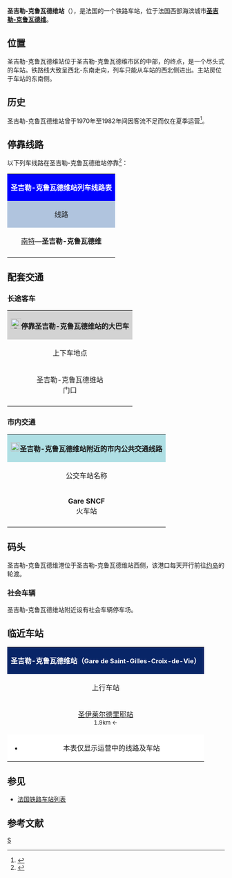 {{Infobox station
|symbol_right={{SNCF logo}}
|native_name=Gare de Saint-Gilles-Croix-de-Vie
|native_name_lang=fr
|name= 圣吉勒-克鲁瓦德维站<br><span style="font-size:small">（圣吉勒-克鲁瓦德维站）</span>
|image=P1080512 Gare de Saint Gilles Croix de vie.JPG
|caption=圣吉勒-克鲁瓦德维站主站房
|borough={{FRA}}[[旺代省|旺代省]][[圣吉勒-克鲁瓦德维|圣吉勒-克鲁瓦德维]]
|address=Gare SNCF Quai de la République,<br>85800 SAINT-GILLES-CROIX-DE-VIE
|coordinates={{coord|46|41|47|N|1|56|28|W|display=inline,title|scale:10000}}
|code=486571
|elevation=4
|architect=
|owned= {{SNCF logo}}
|structure=尽头式车站
|opened=1866年12月29日
|closed=
|status=使用中
|operator= {{SNCF logo}}
|lines={{link-fr|孔姆吉耶尔－圣吉勒-克鲁瓦德维铁路| Ligne de Commequiers à Saint-Gilles-Croix-de-Vie}}
|platforms=3
|tracks=4
|type=客运车站
|services=[[法国大区列车|TER]]
|passengers=82,751人次
|pass_year=2016年<ref>{{Cite web|url=https://ressources.data.sncf.com/explore/dataset/frequentation-gares/table/?sort=voyageurs_2014&q=saint+gille|title=Fréquentation en gares|accessdate=2018-10-01|author=SNCF|date=|language=fr|publisher=SNCF Open Data|archive-date=2018-10-02|archive-url=https://web.archive.org/web/20181002020439/https://ressources.data.sncf.com/explore/dataset/frequentation-gares/table/?sort=voyageurs_2014&q=saint+gille|dead-url=no}}</ref>
|pass_rank=b级
|other_services_collapsible=yes
|other_services={{Infobox|child=yes
|label1={{link-fr|旺代省城际客运|Cap Vendée}}
|data1=<span style="background:#004010"><span style="color:#FFFFFF">'''168'''</span></span> <span style="background:#D01010"><span style="color:#FFFFFF">'''172'''</span></span>
|label2=圣吉勒-克鲁瓦德维公交
|data2=<code>A</code> <code>B</code>
|label3=
|data3=
|label4=[[File:CH-Zusatztafel-Fussgänger.svg|8px]] _ 
|data4=→[[约岛|约岛]]
|label5=
|data5=
|label6=
|data6=
|label7=
|data7=
|label8=
|data8=
|label9=
|data9=
|label10=
|data10=
|label11=
|data11=
}}
}}
'''圣吉勒-克鲁瓦德维站'''（{{lang-fr|Gare de Saint-Gilles-Croix-de-Vie}}），是法国的一个铁路车站，位于法国西部海滨城市'''[[圣吉勒-克鲁瓦德维|圣吉勒-克鲁瓦德维]]'''。

==位置==

圣吉勒-克鲁瓦德维站位于圣吉勒-克鲁瓦德维市区的中部，{{link-fr|孔姆吉耶尔－圣吉勒-克鲁瓦德维铁路|Ligne de Commequiers à Saint-Gilles-Croix-de-Vie}}的终点，是一个尽头式的车站。铁路线大致呈西北-东南走向，列车只能从车站的西北侧进出。主站房位于车站的东南侧。

==历史==

圣吉勒-克鲁瓦德维站曾于1970年至1982年间因客流不足而仅在夏季运营<ref>{{Cite web|url=http://autorails.free.fr/Ancien/Crxv01.htm|title=ST-GILLE-CROIX-DE-VIE|accessdate=2018-10-01|author=Autorails|date=|language=法语|publisher=|archive-date=2016-03-04|archive-url=https://web.archive.org/web/20160304022602/http://autorails.free.fr/Ancien/Crxv01.htm|dead-url=no}}</ref>。

== 停靠线路 ==

{{动态列表|最后更新时间：2016年12月30日。本章节内容仅供参考，不排除因施工或罢工而引发的临时性变更。欢迎修正和补充}}

以下列车线路在圣吉勒-克鲁瓦德维站停靠<ref>{{Cite web|url=https://www.ter.sncf.com/pays-de-la-loire/gares/87486571/St-Gilles-Croix-de-Vie/pratique|title=GARE ST-GILLE-CROIX-DE-VIE|accessdate=2017-04-05|author=SNCF|date=|language=法语|publisher=TER Pays-de-la-Loire|archive-date=2019-02-25|archive-url=https://web.archive.org/web/20190225103029/https://www.ter.sncf.com/pays-de-la-loire/gares/87486571/St-Gilles-Croix-de-Vie/pratique|dead-url=no}}</ref>：

{| class="wikitable mw-collapsible" 
|colspan="5" style="background:#0000FF" align="center" |{{SNCF logo}} <span style="color:#FFFFFF">'''圣吉勒-克鲁瓦德维站列车线路表'''</span>
|-
!style="background:#B0C4DE"| 线路
!style="background:#B0C4DE"|车种
!style="background:#B0C4DE"|上一站
!style="background:#B0C4DE"|下一站
!style="background:#B0C4DE"|大致运行频率{{noteTag|name=noteA}}
|-
|[[南特站|南特]]—'''圣吉勒-克鲁瓦德维'''
| rowspan="1" align="center"|'''[[法国大区列车|TER]]'''
|[[圣伊莱尔德里耶站|圣伊莱尔德里耶]]
|（终点）
|每天4~9趟
|-
|colspan="5" style="background:#FFFFFF"|{{noteFoot|1=
{{noteTag|name=noteA|1=在本栏中，往返1次为"1趟"}}
}}
|}

==配套交通==
===长途客车===

{| class="wikitable mw-collapsible" 
|colspan="3" align="center" style="background:#D3D3D3" |[[File:BSicon_BUS.svg|24x24px]]'''停靠圣吉勒-克鲁瓦德维站的大巴车'''
|-
!align="center" |上下车地点
!align="center" |运营单位
!align="center" |主要目的地{{noteTag|name=noteA}}
|-
| rowspan="2" align="center" |圣吉勒-克鲁瓦德维站<br>门口
|align="center" |{{link-fr|旺代省城际客运|Cap Vendée}}<br>Cap Vendée
|
<span style="background:#004010"><span style="color:#FFFFFF">'''168'''</span></span> [[圣让德蒙|圣让德蒙]]{{.w}}[[滨海布朗|滨海布朗]]{{.w}}[[滨海布雷蒂尼奥勒|滨海布雷蒂尼奥勒]]{{.w}}[[滨海奥洛讷|滨海奥洛讷]]{{.w}}[[莱萨布勒多洛讷|莱萨布勒多洛讷]]<br>
<span style="background:#D01010"><span style="color:#FFFFFF">'''172'''</span></span> [[圣让德蒙|圣让德蒙]]{{.w}}[[圣伊莱尔德里耶|圣伊莱尔德里耶]]{{.w}}[[圣雷维朗|圣雷维朗]]{{.w}}[[永河畔拉罗什|永河畔拉罗什]]{{noteTag|name=noteC}}
|-
|align="center" |[[SNCF|SNCF]]<br>Car TER{{noteTag|name=noteB}}
|[[沙朗|沙朗]]{{.w}}[[南特|南特]]<br>当铁路线施工或罢工时，SNCF可能会增加沿线的大巴车。
|-
|colspan="3" style="background:#FFFFFF"|{{noteFoot|1=
{{noteTag|name=noteA|1=本栏不包括可以联程中转前往的目的地}}
{{noteTag|name=noteB|1=其车票可与SNCF的同线路车票通用}}
{{noteTag|name=noteC|1=周日及节假日停运}}
}}
|}

===市内交通===

{| class="wikitable mw-collapsible" 
|colspan="3" align="center" style="background:#AFDFE4"|[[File:Bus-logo.svg|21x21px]]'''圣吉勒-克鲁瓦德维站附近的市内公共交通线路'''
|-
!align="center" |公交车站名称
!align="center" |位置
!align="center" |停靠线路{{noteTag|name=noteA}}<ref>{{Cite web|url=http://www.saintgillescroixdevie.fr/Vie-locale/Gillo-Bus|title=Gillo Bus|accessdate=2017-04-05|author=GILLO'BUS|date=|language=法语|publisher=|archive-date=2020-10-28|archive-url=https://web.archive.org/web/20201028030220/http://www.saintgillescroixdevie.fr/Vie-locale/Gillo-Bus|dead-url=no}}</ref>
|-
|align="center" |'''Gare SNCF'''<br>火车站
|align="center" |圣吉勒-克鲁瓦德维站<br>门口
|
<code>A</code> '''火车站''' → 市政府 → 戈兰港 → 宪兵队 → 小车站 → '''火车站'''{{noteTag|name=noteB}}<br>
<code>B</code> '''火车站''' → 小车站 → 宪兵队 → 戈兰港 → 市政府 → '''火车站'''{{noteTag|name=noteB}}
|-
|colspan="3" style="background:#FFFFFF"|{{noteFoot|1=
{{noteTag|name=noteA|1=中文名称非官方正式翻译，仅供参考}}
{{noteTag|name=noteB|1=九月至次年六月：每天6班，每周二、三、六运行；七月和八月：每天6班，每周二至六运行}}
}}
|}

==码头==

圣吉勒-克鲁瓦德维港位于圣吉勒-克鲁瓦德维站西侧，该港口每天开行前往[[约岛|约岛]]的轮渡。

===社会车辆===

圣吉勒-克鲁瓦德维站附近设有社会车辆停车场。

==临近车站==

{|class="wikitable mw-collapsible" style="margin: 0 auto; width:42em;"
|colspan="3"  style="background:#082567" align="center"|<span style="color:#FFFFFF">'''圣吉勒-克鲁瓦德维站（<span style="font-size:11pt;">Gare de Saint-Gilles-Croix-de-Vie</span>）'''</span>
|-
!上行车站
!线路
!下行车站
|-
|align="center" |[[圣伊莱尔德里耶站|圣伊莱尔德里耶站]]<br><span style="font-size:small">1.9km ←</span>
|align="center" |'''{{link-fr|孔姆吉耶尔－圣吉勒-克鲁瓦德维铁路|Ligne de Commequiers à Saint-Gilles-Croix-de-Vie}}'''
|align="center" |（终点）
|-
|colspan="3" style="background:#FFFFFF"|
*本表仅显示运营中的线路及车站
|}

==参见==
* [[法国铁路车站列表|法国铁路车站列表]]

== 参考文献 ==
{{Reflist}}

[[Category:旺代省铁路车站|S]]